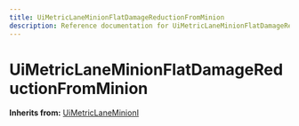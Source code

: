 ```yaml
---
title: UiMetricLaneMinionFlatDamageReductionFromMinion
description: Reference documentation for UiMetricLaneMinionFlatDamageReductionFromMinion meta class
---
```



# UiMetricLaneMinionFlatDamageReductionFromMinion

**Inherits from:** [UiMetricLaneMinionI](/classes/uimetriclaneminioni)

<ClassDetails file="/db/classes/UiMetricLaneMinionFlatDamageReductionFromMinion.a89a4adb72a7.json" />

